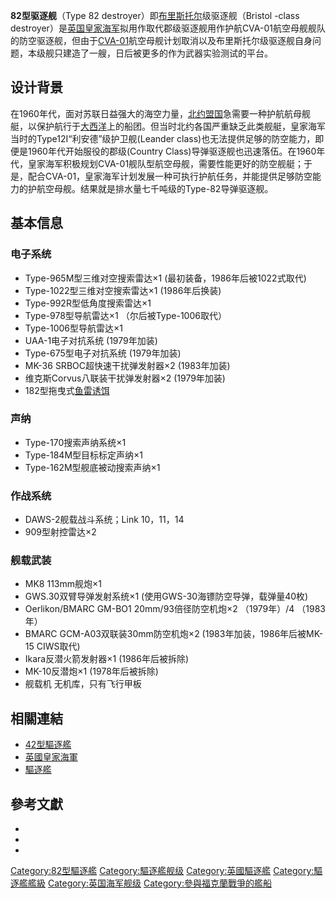{{refimprove|time=2013-04-15T02:18:15+00:00}}
{{軍艦模板
|名稱=82型驱逐舰
|圖片= [[File:HMS_Bristol_D23.jpg|300px]]
|照片說明=82型驱逐舰
|艦種= [[驱逐舰|驱逐舰]]
|艦名= 
|擁有國=[[File:Naval_Ensign_of_the_United_Kingdom.svg|30px]][[英国皇家海军|英国皇家海军]]
|前型= [[郡级驱逐舰|郡级驱逐舰]]
|次型= [[42型驱逐舰|42型驱逐舰]]
|同型= 
|竣工= 2012年
|結局= 
|狀態= [[File:Naval_Ensign_of_the_United_Kingdom.svg|30px]]現役训练艦
|排水= 
|基準= 6300吨
|滿載= 6750吨（完工时）、7100吨（改良后）
|長度= 154.5米
|闊度= 16.8米
|吃水= 5.5米
|飛行= 
|鍋爐= 
|引擎= 2×Babcock and Wilcox蒸汽锅炉
1×AEI 齿轮变速蒸气涡轮/30000
2×奥林巴斯 TM-1A 燃气涡轮/44000
|出力= 
|極速= 30節
|續航= 5750海里（18节）
|燃料= 
}}
'''82型驱逐舰'''（Type 82 destroyer）即[[布里斯托尔|布里斯托尔]]级驱逐舰（Bristol -class destroyer）是[[英国皇家海军|英国皇家海军]]拟用作取代郡级驱逐舰用作护航CVA-01航空母舰舰队的防空驱逐舰，但由于[[CVA-01|CVA-01]]航空母舰计划取消以及布里斯托尔级驱逐舰自身问题，本级舰只建造了一艘，日后被更多的作为武器实验测试的平台。

== 设计背景 ==
在1960年代，面对苏联日益强大的海空力量，[[北约|北约盟国]]急需要一种护航航母舰艇，以保护航行于[[大西洋|大西洋]]上的船团。但当时北约各国严重缺乏此类舰艇，皇家海军当时的Type12Ⅰ“利安德”级护卫舰(Leander class)也无法提供足够的防空能力，即便是1960年代开始服役的郡级(Country Class)导弹驱逐舰也迅速落伍。在1960年代，皇家海军积极规划CVA-01舰队型航空母舰，需要性能更好的防空舰艇；于是，配合CVA-01，皇家海军计划发展一种可执行护航任务，并能提供足够防空能力的护航空母舰。结果就是排水量七千吨级的Type-82导弹驱逐舰。

== 基本信息 ==
=== 电子系统 ===
* Type-965M型三维对空搜索雷达×1 (最初装备，1986年后被1022式取代)
* Type-1022型三维对空搜索雷达×1 (1986年后换装)
* Type-992R型低角度搜索雷达×1
* Type-978型导航雷达×1 （尔后被Type-1006取代）
* Type-1006型导航雷达×1
* UAA-1电子对抗系统 (1979年加装)
* Type-675型电子对抗系统 (1979年加装)
* MK-36 SRBOC超快速干扰弹发射器×2 (1983年加装)
* 维克斯Corvus八联装干扰弹发射器×2 (1979年加装)
* 182型拖曳式[[鱼雷诱饵|鱼雷诱饵]]
=== 声纳 ===
* Type-170搜索声纳系统×1
* Type-184M型目标标定声纳×1
* Type-162M型舰底被动搜索声纳×1
=== 作战系统 ===
* DAWS-2舰载战斗系统；Link 10，11，14
* 909型射控雷达×2
=== 舰载武装 ===
* MK8 113mm舰炮×1
* GWS.30双臂导弹发射系统×1 (使用GWS-30海镖防空导弹，载弹量40枚)
* Oerlikon/BMARC GM-BO1 20mm/93倍径防空机炮×2 （1979年）/4 （1983年）
* BMARC GCM-A03双联装30mm防空机炮×2 (1983年加装，1986年后被MK-15 CIWS取代)
* Ikara反潜火箭发射器×1 (1986年后被拆除)
* MK-10反潜炮×1 (1978年后被拆除)
* 舰载机 无机库，只有飞行甲板

== 相關連結 ==
*[[42型驅逐艦|42型驅逐艦]]
*[[英國皇家海軍|英國皇家海軍]]
*[[驅逐艦|驅逐艦]]

== 參考文獻 ==
* {{cite book
  | last = Grove
  | first = Eric.J
  | authorlink = 
  | title = Vanguard to Trident : British Naval Policy since World War II
  | publisher = The Bodley Head
  | year = 1989
  | doi = 
  | isbn =0-370-31021-7}}
* {{cite book
  | last = Marriott
  | first = Leo
  | authorlink = 
  | title = Royal Navy Destroyers Since 1945
  | url = https://archive.org/details/royalnavydestroy0000marr
  | publisher = Ian Allan Publishing
  | year = 1989
  | doi = 
  | isbn =0-7110-1817-0}}
* {{cite book
  | last = Moore
  | first = John
  | authorlink = 
  | title = Jane's Fighting Ships 1980-81
  | publisher = Jane's Publishing Company
  | year = 1981
  | doi = 
  | isbn =0-7106-0703-2}}

{{82型驅逐艦}}
{{英國海軍驅逐艦}}

[[Category:82型驅逐艦|Category:82型驅逐艦]]
[[Category:驅逐艦舰级|Category:驅逐艦舰级]]

[[Category:英國驅逐艦|Category:英國驅逐艦]]
[[Category:驅逐艦艦級|Category:驅逐艦艦級]]
[[Category:英国海军舰级|Category:英国海军舰级]]
[[Category:參與福克蘭戰爭的艦船|Category:參與福克蘭戰爭的艦船]]